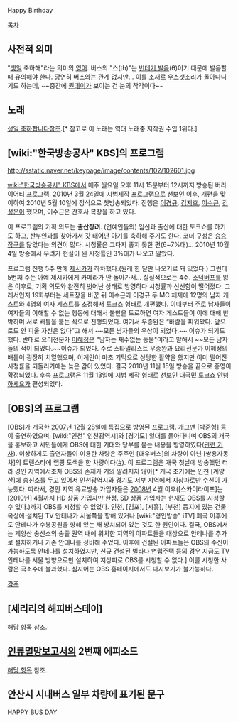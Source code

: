 Happy Birthday

[[목차]]
== 사전적 의미 ==
"[[생일]] 축하해"라는 의미의 [[영어]]. 버스의 "스(th)"는 [[번데기 발음]](θ)이기 때문에 발음할 때 유의해야 한다. 당연히 [[버스]]와는 관계 없지만... 이를 소재로  [http://news.naver.com/main/read.nhn?mode=LSD&mid=sec&sid1=102&oid=082&aid=0000075073 우스갯소리]가 돌아다니기도 하는데, ~~중간에 [[뭔데이]]가 보이는 건 눈의 착각이다~~
== 노래 ==
[[생일 축하합니다]]참조.[* 참고로 이 노래는 역대 노래중 저작권 수입 1위다.]
== [wiki:"한국방송공사" KBS]의 프로그램 ==
http://sstatic.naver.net/keypage/image/contents/102/102601.jpg

[[wiki:"한국방송공사" KBS]]에서 매주 월요일 오후 11시 15분부터 12시까지 방송된 버라이어티 프로그램. 2010년 3월 24일에 시범제작 프로그램으로 선보인 이후, 개편을 맞이하여 2010년 5월 10일에 정식으로 첫방송되었다. 진행은 [[이경규]], [[김지호]], [[이수근]], [[김성은]]이 했으며, 이수근은 간호사 복장을 하고 있다.

이 프로그램의 기획 의도는 '''출산장려'''. (연예인들의) 임신과 출산에 대한 토크쇼를 하기도 하고, 산부인과를 찾아가서 갓 태어난 아기를 축하해 주기도 한다. 코너 구성은 [[승승장구]]를 닮았다는 의견이 많다. 시청률은 그다지 좋지 못한 편(6~7%대)... 2010년 10월 4일 방송에서 우려가 현실이 된 시청률인 3%대가 나오고 말았다.

프로그램 진행 5주 만에 [[제시카]]가 하차했다.(원래 한 달만 나오기로 돼 있었다.) 그런데 5번째 주는 아예 제시카에게 카메라가 안 돌아가서... 실질적으로는 4주. [[소덕]]버프를 잃은 이후로, 기획 의도와 완전히 벗어난 상태로 방영하다 시청률과 신선함이 떨어졌다. 그래서인지 19화부터는 세트장을 바꾼 뒤 이수근과 이경규 두 MC 체제에 12명의 남자 게스트와 4명의 여자 게스트를 초정해서 토크쇼 형태로 개편했다. 이때부터 주로 남자들이 여자들의 이해할 수 없는 행동에 대해서 불만을 토로하면 여자 게스트들이 이에 대해 반박하며 서로 배틀을 붙는 식으로 진행되었다. 여기서 우종완은 “바람을 피워봤다. 앞으로도 안 피울 자신은 없다”고 해서 ~~모든 남자들의 우상이 되었다.~~ 이슈가 되기도 했다. 반대로 요리전문가 [[이혜정]]은 "남자는 재수없는 동물"이라고 말해서 ~~모든 남자들의 적이 되었다.~~이슈가 되었다. 주로 스타일리스트 우종완과 요리전문가 이혜정의 배틀이 굉장히 치열했으며, 이계인이 마초 기믹으로 상당한 활약을 했지만 이미 떨어진 시청률을 되돌리기에는 늦은 감이 있었다. 결국 2010년 11월 15일 방송을 끝으로 종영이 확정되었다. 후속 프로그램은 11월 13일에 시범 제작 형태로 선보인 [[대국민 토크쇼 안녕하세요]]가 편성되었다.

== [OBS]의 프로그램 ==
[OBS]가 개국한 [[2007년]] [[12월 28일]]에 특집으로 방영된 프로그램. 개그맨 [박준형] 등이 출연하였으며, [wiki:"인천" 인천광역시]와 [경기도] 일대를 돌아다니며 OBS의 개국을 홍보하고 시민들에게 OBS에 대한 기대와 당부를 묻는 내용을 방영하였다([http://blog.mediaus.co.kr/entry/28%EC%9D%BC-%EA%B0%9C%EA%B5%AD-OBS-%EC%8B%9C%EC%B2%AD%EC%9E%90-%EC%A7%80%EC%83%81%EC%A3%BC%EC%9D%98-%EC%95%BD%EC%86%8D 관련 기사]). 이상하게도 출연자들이 이용한 차량은 주주인 [대우버스]의 차량이 아닌 [쌍용자동차]의 트랜스타에 랩핑 도색을 한 차량이다([http://cafe.naver.com/tvradio.cafe?iframe_url=/ArticleRead.nhn%3Farticleid=20601& #]). 이 프로그램은 개국 첫날에 방송했던 터라 경인 지역에서조차 OBS의 존재가 거의 알려지지 않아[* 개국 초기에는 인천 [계양산]에 송신소를 두고 있어서 인천광역시와 경기도 서부 지역에서 지상파로만 수신이 가능했다. 따라서, 경인 지역 유료방송 가입자들은 [[2008년]] 4월 이후([스카이라이프]는 [2010년] 4월까지 HD 상품 가입자만 한정. SD 상품 가입자는 현재도 OBS를 시청할 수 없다.)까지 OBS를 시청할 수 없었다. 인천, [김포], [시흥], [부천] 등지에 있는 건물 옥상에 설치된 TV 안테나가 서울쪽을 향해 있거나 [wiki:"경인방송" iTV] 폐국 이후에도 안테나가 수봉공원을 향해 있는 채 방치되어 있는 것도 한 원인이다. 결국, OBS에서는 계양산 송신소의 송출 권역 내에 위치한 지역의 아파트들을 대상으로 안테나를 추가로 설치하거나 기존 안테나를 정비해 주었다. 이후에 건설된 아파트들은 OBS의 수신이 가능하도록 안테나를 설치하였지만, 신규 건설된 빌라나 연립주택 등의 경우 지금도 TV 안테나를 서울 방향으로만 설치하여 지상파로 OBS를 시청할 수 없다.] 이를 시청한 사람은 극소수에 불과했다. 심지어는 OBS 홈페이지에서도 다시보기가 불가능하다.

[[각주]]

== [세리리의 해피버스데이] ==
해당 항목 참조.

== [[인류멸망보고서]]의 2번째 에피소드 ==
[[인류멸망보고서|해당 항목]] 참조.

== 안산시 시내버스 일부 차량에 표기된 문구 ==
HAPPY BUS DAY
